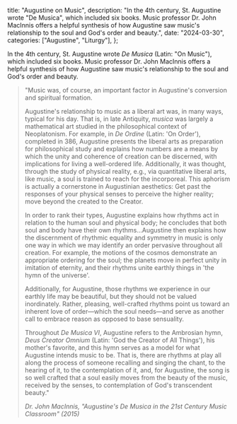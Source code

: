   title: "Augustine on Music",
  description: "In the 4th century, St. Augustine wrote \"De Musica\", which included six books. Music professor Dr. John MacInnis offers a helpful synthesis of how Augustine saw music's relationship to the soul and God's order and beauty.",
  date: "2024-03-30",
  categories: ["Augustine", "Liturgy"],
};

In the 4th century, St. Augustine wrote *De Musica* (Latin: "On Music"), which included six books. Music professor Dr. John MacInnis offers a helpful synthesis of how Augustine saw music's relationship to the soul and God's order and beauty.

> "Music was, of course, an important factor in Augustine's conversion and spiritual formation.
>
> Augustine's relationship to music as a liberal art was, in many ways, typical for his day. That is, in late Antiquity, *musica* was largely a mathematical art studied in the philosophical context of Neoplatonism. For example, in *De Ordine* (Latin: 'On Order'), completed in 386, Augustine presents the liberal arts as preparation for philosophical study and explains how numbers are a means by which the unity and coherence of creation can be discerned, with implications for living a well-ordered life. Additionally, it was thought, through the study of physical reality, e.g., via quantitative liberal arts, like music, a soul is trained to reach for the incorporeal. This aphorism is actually a cornerstone in Augustinian aesthetics: Get past the responses of your physical senses to perceive the higher reality; move beyond the created to the Creator.
>
> In order to rank their types, Augustine explains how rhythms act in relation to the human soul and physical body; he concludes that both soul and body have their own rhythms…Augustine then explains how the discernment of rhythmic equality and symmetry in music is only one way in which we may identify an order pervasive throughout all creation. For example, the motions of the cosmos demonstrate an appropriate ordering for the soul; the planets move in perfect unity in imitation of eternity, and their rhythms unite earthly things in 'the hymn of the universe'.
>
> Additionally, for Augustine, those rhythms we experience in our earthly life may be beautiful, but they should not be valued inordinately. Rather, pleasing, well-crafted rhythms point us toward an inherent love of order—which the soul needs—and serve as another call to embrace reason as opposed to base sensuality.
>
> Throughout *De Musica VI*, Augustine refers to the Ambrosian hymn, *Deus Creator Omnium* (Latin: 'God the Creator of All Things'), his mother's favorite, and this hymn serves as a model for what Augustine intends music to be. That is, there are rhythms at play all along the process of someone recalling and singing the chant, to the hearing of it, to the contemplation of it, and, for Augustine, the song is so well crafted that a soul easily moves from the beauty of the music, received by the senses, to contemplation of God's transcendent beauty."
>
> <cite>Dr. John MacInnis, "Augustine's De Musica in the 21st Century Music Classroom" (2015)</cite>

